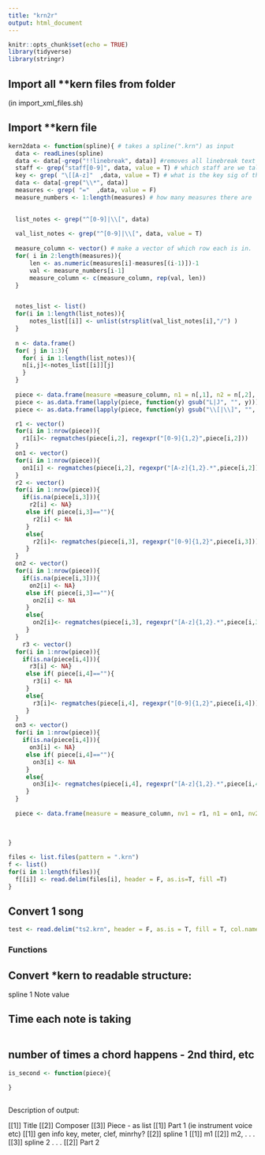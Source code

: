 ```yaml
---
title: "krn2r"
output: html_document
---
```


```r
knitr::opts_chunk$set(echo = TRUE)
library(tidyverse)
library(stringr)
```

## Import all **kern files from folder
(in import_xml_files.sh)


## Import **kern file
```r
kern2data <- function(spline){ # takes a spline(".krn") as input
  data <- readLines(spline)
  data <- data[-grep("!!linebreak", data)] #removes all linebreak text
  staff <- grep("staff[0-9]", data, value = T) # which staff are we talking about?
  key <- grep( "\[[A-z]"  ,data, value = T) # what is the key sig of the piece?
  data <- data[-grep("\\*", data)]
  measures <- grep( "="  ,data, value = F)
  measure_numbers <- 1:length(measures) # how many measures there are
  

  list_notes <- grep("^[0-9]|\\[", data)
  
  val_list_notes <- grep("^[0-9]|\\[", data, value = T)
  
  measure_column <- vector() # make a vector of which row each is in. 
  for( i in 2:length(measures)){
      len <- as.numeric(measures[i]-measures[(i-1)])-1
      val <- measure_numbers[i-1]
      measure_column <- c(measure_column, rep(val, len))
  }


  notes_list <- list()
  for(i in 1:length(list_notes)){
      notes_list[[i]] <- unlist(strsplit(val_list_notes[i],"/") )
  }
  
  n <- data.frame()
  for( j in 1:3){
    for( i in 1:length(list_notes)){
    n[i,j]<-notes_list[[i]][j]
    }
  }
  
  piece <- data.frame(measure =measure_column, n1 = n[,1], n2 = n[,2], n3=n[,3])
  piece <- as.data.frame(lapply(piece, function(y) gsub("L|J", "", y)))
  piece <- as.data.frame(lapply(piece, function(y) gsub("\\[|\\]", "", y)))

  r1 <- vector()
  for(i in 1:nrow(piece)){
    r1[i]<- regmatches(piece[i,2], regexpr("[0-9]{1,2}",piece[i,2]))
  }
  on1 <- vector()
  for(i in 1:nrow(piece)){
    on1[i] <- regmatches(piece[i,2], regexpr("[A-z]{1,2}.*",piece[i,2]))
  }
  r2 <- vector()
  for(i in 1:nrow(piece)){
    if(is.na(piece[i,3])){
      r2[i] <- NA}
     else if( piece[i,3]==""){
       r2[i] <- NA
     }
     else{
       r2[i]<- regmatches(piece[i,3], regexpr("[0-9]{1,2}",piece[i,3]))
     }
  }
  on2 <- vector()
  for(i in 1:nrow(piece)){
    if(is.na(piece[i,3])){
      on2[i] <- NA}
     else if( piece[i,3]==""){
       on2[i] <- NA
     }
     else{
       on2[i]<- regmatches(piece[i,3], regexpr("[A-z]{1,2}.*",piece[i,3]))
     }
  }
    r3 <- vector()
  for(i in 1:nrow(piece)){
    if(is.na(piece[i,4])){
      r3[i] <- NA}
     else if( piece[i,4]==""){
       r3[i] <- NA
     }
     else{
       r3[i]<- regmatches(piece[i,4], regexpr("[0-9]{1,2}",piece[i,4]))
     }
  }
  on3 <- vector()
  for(i in 1:nrow(piece)){
    if(is.na(piece[i,4])){
      on3[i] <- NA}
     else if( piece[i,4]==""){
       on3[i] <- NA
     }
     else{
       on3[i]<- regmatches(piece[i,4], regexpr("[A-z]{1,2}.*",piece[i,4]))
     }
  }
  
  piece <- data.frame(measure = measure_column, nv1 = r1, n1 = on1, nv2 = r2, n2 = on2 , nv3 = r3, n3 = on3)
  
  
  
}

```


```r
files <- list.files(pattern = ".krn")
f <- list()
for(i in 1:length(files)){
  f[[i]] <- read.delim(files[i], header = F, as.is=T, fill =T)
}


```

## Convert 1 song
```r
test <- read.delim("ts2.krn", header = F, as.is = T, fill = T, col.names = c("spline1", "spline2"))

```

### Functions

## Convert *kern to readable structure:
spline 1
Note value

## Time each note is taking

```r



  



```

## number of times a chord happens - 2nd third, etc

```r

is_second <- function(piece){
  
}
  


```



Description of output: 

[[1]] Title
[[2]] Composer
[[3]] Piece - as list
      [[1]] Part 1 (ie instrument voice etc)
            [[1]] gen info
                  key, meter, clef, minrhy?
            [[2]] spline 1
                  [[1]] m1
                  [[2]] m2, 
                  .
                  .
                  .
            [[3]] spline 2
            .
            .
            .
      [[2]] Part 2

